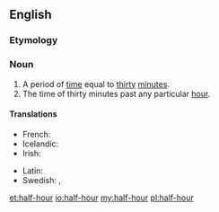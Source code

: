 ==English==

===Etymology===
{{prefix|half|hour}}

===Noun===
{{en-noun|sg=[[half]]-[[hour]]}}

# A period of [[time]] equal to [[thirty]] [[minute]]s.
# The time of thirty minutes past any particular [[hour]].

====Translations====
{{trans-top|thirty minutes}}
* French: {{t|fr|demi-heure|f}}
* Icelandic: {{t|is|hálftími|m}}
* Irish: {{t-|ga|leathuair|xs=Irish}}
{{trans-mid}}
* Latin: {{t|la|semihora|f}}
* Swedish: {{t|sv|halvtimme|c}}, {{t|sv|halvtimma|c}}
{{trans-bottom}}

[[et:half-hour]]
[[io:half-hour]]
[[my:half-hour]]
[[pl:half-hour]]